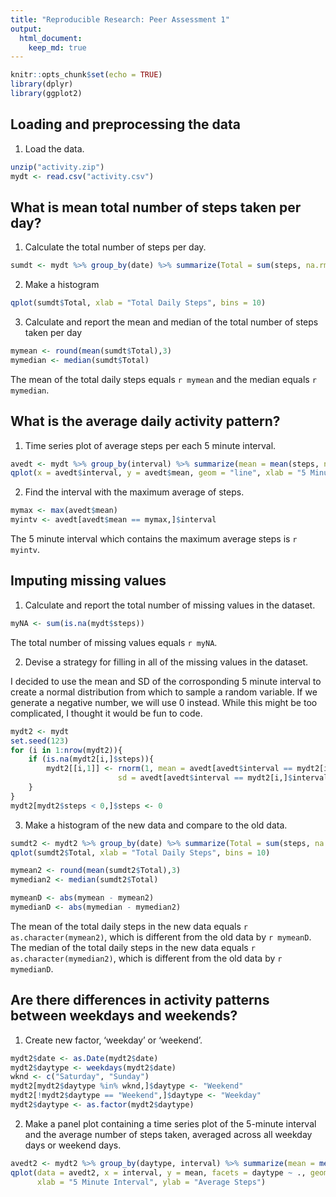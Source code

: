 ```yaml
---
title: "Reproducible Research: Peer Assessment 1"
output: 
  html_document:
    keep_md: true
---
```


```r
knitr::opts_chunk$set(echo = TRUE)
library(dplyr)
library(ggplot2)
```

## Loading and preprocessing the data
1. Load the data.
```r
unzip("activity.zip")
mydt <- read.csv("activity.csv")
```


## What is mean total number of steps taken per day?
1. Calculate the total number of steps per day.
```r
sumdt <- mydt %>% group_by(date) %>% summarize(Total = sum(steps, na.rm = T))
```

2. Make a histogram
```r
qplot(sumdt$Total, xlab = "Total Daily Steps", bins = 10)
```

3. Calculate and report the mean and median of the total number of steps taken per day
```r
mymean <- round(mean(sumdt$Total),3)
mymedian <- median(sumdt$Total)
```

The mean of the total daily steps equals `r mymean` and the median equals `r mymedian`.


## What is the average daily activity pattern?
1. Time series plot of average steps per each 5 minute interval.
```r
avedt <- mydt %>% group_by(interval) %>% summarize(mean = mean(steps, na.rm = T), sd = sd(steps, na.rm = T))
qplot(x = avedt$interval, y = avedt$mean, geom = "line", xlab = "5 Minute Interval", ylab = "Mean Steps")
```

2. Find the interval with the maximum average of steps.
```r
mymax <- max(avedt$mean)
myintv <- avedt[avedt$mean == mymax,]$interval
```

The 5 minute interval which contains the maximum average steps is `r myintv`.


## Imputing missing values
1. Calculate and report the total number of missing values in the dataset.
```r
myNA <- sum(is.na(mydt$steps))
```

The total number of missing values equals `r myNA`.


2. Devise a strategy for filling in all of the missing values in the dataset.

I decided to use the mean and SD of the corrosponding 5 minute interval to create a normal distribution from which to sample a random variable. If we generate a negative number, we will use 0 instead. While this might be too complicated, I thought it would be fun to code.
```r
mydt2 <- mydt
set.seed(123)
for (i in 1:nrow(mydt2)){
    if (is.na(mydt2[i,]$steps)){
        mydt2[[i,1]] <- rnorm(1, mean = avedt[avedt$interval == mydt2[i,]$interval,]$mean,
                        sd = avedt[avedt$interval == mydt2[i,]$interval,]$sd)
    }
}
mydt2[mydt2$steps < 0,]$steps <- 0

```

3. Make a histogram of the new data and compare to the old data.
```r
sumdt2 <- mydt2 %>% group_by(date) %>% summarize(Total = sum(steps, na.rm = T))
qplot(sumdt2$Total, xlab = "Total Daily Steps", bins = 10)

mymean2 <- round(mean(sumdt2$Total),3)
mymedian2 <- median(sumdt2$Total)

mymeanD <- abs(mymean - mymean2)
mymedianD <- abs(mymedian - mymedian2)
```

The mean of the total daily steps in the new data equals `r as.character(mymean2)`, which is different from the old data by `r mymeanD`. The median of the total daily steps in the new data equals `r as.character(mymedian2)`, which is different from the old data by `r mymedianD`.


## Are there differences in activity patterns between weekdays and weekends?
1. Create new factor, 'weekday' or 'weekend'.
```r
mydt2$date <- as.Date(mydt2$date)
mydt2$daytype <- weekdays(mydt2$date)
wknd <- c("Saturday", "Sunday")
mydt2[mydt2$daytype %in% wknd,]$daytype <- "Weekend"
mydt2[!mydt2$daytype == "Weekend",]$daytype <- "Weekday"
mydt2$daytype <- as.factor(mydt2$daytype)
```

2. Make a panel plot containing a time series plot of the 5-minute interval and the average number of steps taken, averaged across all weekday days or weekend days.
```r
avedt2 <- mydt2 %>% group_by(daytype, interval) %>% summarize(mean = mean(steps, na.rm = T), .groups = "keep")
qplot(data = avedt2, x = interval, y = mean, facets = daytype ~ ., geom = "line",
      xlab = "5 Minute Interval", ylab = "Average Steps")
```


